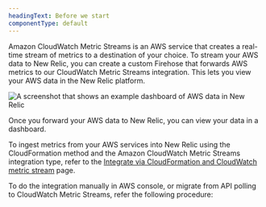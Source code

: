 ```yaml
---
headingText: Before we start
componentType: default
---
```


Amazon CloudWatch Metric Streams is an AWS service that creates a real-time stream of metrics to a destination of your choice. To stream your AWS data to New Relic, you can create a custom Firehose that forwards AWS metrics to our CloudWatch Metric Streams integration. This lets you view your AWS data in the New Relic platform.

<img
    title="View your AWS data in New Relic with CloudWatch Metric Streams"
    alt="A screenshot that shows an example dashboard of AWS data in New Relic"
    src="/images/infrastructure_screenshot-full_CloudWatch-Metric-Streams.webp" 
/>

<figcaption>
    Once you forward your AWS data to New Relic, you can view your data in a dashboard. 
</figcaption>

To ingest metrics from your AWS services into New Relic using the CloudFormation method and the Amazon CloudWatch Metric Streams integration type, refer to the [Integrate via CloudFormation and CloudWatch metric stream](/docs/infrastructure/amazon-integrations/aws-integration-for-metrics/via-cloudformation) page.

To do the integration manually in AWS console, or migrate from API polling to CloudWatch Metric Streams, refer the following procedure:
